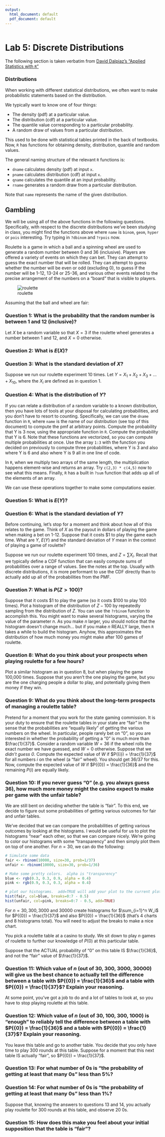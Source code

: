 ```yaml
---
output:
  html_document: default
  pdf_document: default
---
```


```r
```

# Lab 5: Discrete Distributions

The following section is taken verbatim from [David Dalpiaz's "Applied Statistics with `R`"](https://daviddalpiaz.github.io/appliedstats/probability-and-statistics-in-r.html#distributions)

### Distributions

When working with different statistical distributions, we often want to make probabilistic statements based on the distribution.

We typically want to know one of four things:

* The density (pdf) at a particular value.
* The distribution (cdf) at a particular value.
* The quantile value corresponding to a particular probability.
* A random draw of values from a particular distribution.

This used to be done with statistical tables printed in the back of textbooks. Now, `R` has functions for obtaining density, distribution, quantile and random values.

The general naming structure of the relevant `R` functions is:

* `dname` calculates density (pdf) at input `x`.
* `pname` calculates distribution (cdf) at input `x`.
* `qname` calculates the quantile at an input probability.
* `rname` generates a random draw from a particular distribution.

Note that `name` represents the name of the given distribution.

## Gambling

We will be using all of the above functions in the following questions.  Specifically, with respect to the discrete distributions we've been studying in class, you might find the functions above where `name` is `binom`, `geom`, `hyper` or `pois` interesting.  Try typing in `?dbinom` and `?rpois` now.

Roulette is a game in which a ball and a spinning wheel are used to generate a random number between 0 and 36 (inclusive).  Players are offered a variety of events on which they can bet.  They can attempt to guess the exact number that will be rolled.  They can attempt to guess whether the number will be even or odd (excluding 0), to guess if the number will be 1-12, 13-24 or 25-36, and various other events related to the precise arrangement of the numbers on a "board" that is visible to players.

![roulette](roulette.jpeg)

Assuming that the ball and wheel are fair:

### Question 1: What is the probability that the random number is between 1 and 12 (inclusive)?

Let $X$ be a random variable so that $X = 3$ if the roulette wheel generates a number between 1 and 12, and $X = 0$ otherwise.

### Question 2: What is $E(X)$?

### Question 3: What is the standard deviation of $X$?

Suppose we run our roulette experiment 10 times.  Let $Y = X_1 + X_2 + X_3 + ... + X_{10}$, where the $X_i$ are defined as in question 1.

### Question 4: What is the distribution of $Y$?

If you can relate a distribution of a random variable to a known distribution, then you have lots of tools at your disposal for calculating probabilities, and you don't have to resort to counting.  Specifically, we can use the `dname` function in `R`, where `name` is the name of our distribution (see top of this document) to compute the pmf at arbitrary points.  Compute the probability that Y is 3 now, using the appropriate function in `R`.  Compute the probability that Y is 6.  Note that these functions are vectorized, so you can compute multiple probabilities at once.  Use the array `1:3` with the function you decided on previously to compute three probabilities, where Y is 3 and also where Y is 6 and also where Y is 9 all in one line of code.  

In `R`, when we multiply two arrays of the same length, the multiplication happens element-wise and returns an array.  Try `c(2,3) * c(4,5)` now to see what this means.  Finally, `R` has a built in `?sum` function that adds up all of the elements of an array.

We can use these operations together to make some computations easier.

### Question 5: What is $E(Y)$?

### Question 6: What is the standard deviation of $Y$?

Before continuing, let's stop for a moment and think about how all of this relates to the game.  Think of $X$ as the payout in dollars of playing the game when making a bet on 1-12.  Suppose that it costs $\$1$ to play the game each time.  What are $Y$, $E(Y)$ and the standard deviation of $Y$ mean in the context of playing a game of roulette?

Suppose we run our roulette experiment 100 times, and $Z = \sum X_i$.  Recall that we typically define a CDF function that can easily compute sums of probabilities over a range of values.  See the notes at the top.  Usually with discrete distributions, it is more performant to use the CDF directly than to actually add up all of the probabilities from the PMF.

### Question 7: What is $P(Z > 100)$?

Suppose that it costs $\$1$ to play the game (so it costs $\$100$ to play 100 times).  Plot a histogram of the distribution of $Z - 100$ by repeatedly sampling from the distribution of $Z$.  You can use the `?rbinom` function to accomplish this.  You might want to make several histograms, varying the value of the parameter $n$.  As you make $n$ larger, you should notice that the histogram doesn't change much... but if you make $n$ REALLY large, then `R` takes a while to build the histogram.  Anyhow, this approximates the distribution of how much money you might make after 100 games of roulette.

### Question 8: What do you think about your prospects when playing roulette for a few hours?

Plot a similar histogram as in question 8, but when playing the game 100,000 times.  Suppose that you aren't the one playing the game, but you are the one charging people a dollar to play, and potentially giving them money if they win.

### Question 9: What do you think about the long-term prospects of managing a roulette table?

Pretend for a moment that you work for the state gaming commission.  It is your duty to ensure that the roulette tables in your state are "fair" in the sense that the probabilities are "equally likely" of getting the various numbers on the wheel.  In particular, people rarely bet on "0", so you are interested in whether the probability of getting a "0" is much more than $\frac{1}{37}$.  Consider a random variable $W = 36$ if the wheel rolls the exact number we have guessed, and $W = 0$ otherwise.  Suppose that we *didn't guess 0*.  Compute the expected value of $W$ if $P({i}) = \frac{1}{37}$ for all numbers $i$ on the wheel (a "fair" wheel).  You should get $36/37$ for this.  Now, compute the expected value of $W$ if $P({0}) = \frac{1}{36}$ and the remaining $P({i})$ are equally likely.

### Question 10: If you never guess "0" (e.g. you always guess 36), how much more money might the casino expect to make per game with the unfair table?

We are still bent on deciding whether the table is "fair".  To this end, we decide to figure out some probabilities of getting various outcomes for fair and unfair tables.  

We've decided that we can compare the probabilities of getting various outcomes by looking at the histograms.  I would be useful for us to plot the histograms "near" each other, so that we can compare nicely.  We're going to color our histograms with some "transparency" and then simply plot them on top of one another.  For $n=30$, we can do the following:

```r
# Simulate some data
fair <- rbinom(10000, size=30, prob=1/37)
unfair <- rbinom(10000, size=30, prob=1/36)

# Make some pretty colors.  alpha is "transparency"
blue <- rgb(0.3, 0.3, 0.9, alpha = 0.4)
pink <- rgb(0.9, 0.3, 0.3, alpha = 0.4)

# plot our histograms.  add=TRUE will add your plot to the current plot.
hist(fair, col=blue, breaks=0:7 - 0.5)
hist(unfair, col=pink, breaks=0:7 - 0.5, add=TRUE)
```

For $n = 30, 300, 3000$ and $30000$ create histograms for $\sum_{i=1}^n W_i$ for $P({0}) = \frac{1}{37}$ and also $P({0}) = \frac{1}{36}$ (that's 4 charts and 8 histograms total).  You will need to adjust the breaks to make a nice chart.  

You pick a roulette table at a casino to study.  We sit down to play $n$ games of roulette to further our knowledge of $P({0})$ at this particular table.

Suppose that the ACTUAL probability of "0" on this table IS $\frac{1}{36}$, and not the "fair" value of $\frac{1}{37}$.

### Question 11: Which value of $n$ (out of 30, 300, 3000, 30000) will give us the best chance to actually tell the difference between a table with $P({0}) = \frac{1}{36}$ and a table with $P({0}) = \frac{1}{37}$? Explain your reasoning.

At some point, you've got a job to do and a lot of tables to look at, so you have to stop playing roulette at this table.

### Question 12: Which value of $n$ (out of 30, 100, 300, 1000) is "enough" to reliably tell the difference between a table with $P({0}) = \frac{1}{36}$ and a table with $P({0}) = \frac{1}{37}$?  Explain your reasoning.

You leave this table and go to another table.  You decide that you only have time to play 300 rounds at this table.  Suppose for a moment that this next table IS actually "fair", so $P({0}) = \frac{1}{37}$.

### Question 13: For what number of 0s is "the probability of getting at least that many 0s" less than 5%?

### Question 14: For what number of 0s is "the probability of getting at least that many 0s" less than 1%?

Suppose that, knowing the answers to questions 13 and 14, you actually play roulette for 300 rounds at this table, and observe 20 0s. 

### Question 15: How does this make you feel about your initial supposition that the table is "fair"?
